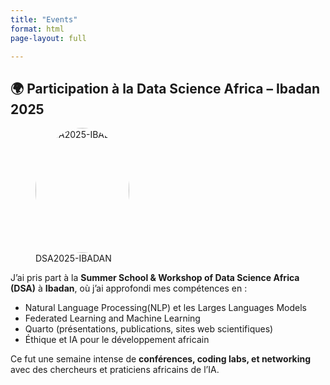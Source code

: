 ```yaml
---
title: "Events"
format: html
page-layout: full

---
```



## 🌍 Participation à la Data Science Africa – Ibadan 2025

![DSA2025-IBADAN](images/Eric-1.JPG){width=150px height=200px style="border-radius: 50%;"}

J'ai pris part à la **Summer School & Workshop of Data Science Africa (DSA)** à **Ibadan**, où j’ai approfondi mes compétences en :

- Natural Language Processing(NLP) et les Larges Languages Models 
- Federated Learning and Machine Learning
- Quarto (présentations, publications, sites web scientifiques)
- Éthique et IA pour le développement africain

Ce fut une semaine intense de **conférences, coding labs, et networking** avec des chercheurs et praticiens africains de l’IA.

